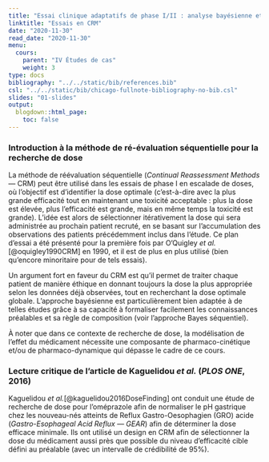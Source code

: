 ```yaml
---
title: "Essai clinique adaptatifs de phase I/II : analyse bayésienne et méthodes de recherche de doses"
linktitle: "Essais en CRM"
date: "2020-11-30"
read_date: "2020-11-30"
menu:
  cours:
    parent: "IV Études de cas"
    weight: 3
type: docs
bibliography: "../../static/bib/references.bib"
csl: "../../static/bib/chicago-fullnote-bibliography-no-bib.csl"
slides: "01-slides"
output:
  blogdown::html_page:
    toc: false
---
```


### Introduction à la méthode de ré-évaluation séquentielle pour la recherche de dose

La méthode de réévaluation séquentielle (*Continual Reassessment Methods* --- CRM)
peut être utilisé dans les essais de phase I en escalade de doses, où l'objectif est d'identifier la dose optimale (c'est-à-dire avec la plus grande efficacité tout en maintenant une toxicité acceptable : plus la dose est élevée, plus l'efficacité est grande, mais en même temps la toxicité est grande). L'idée est alors de sélectionner itérativement la dose qui sera administrée au prochain patient recruté, en se basant sur l'accumulation des observations des patients précédemment inclus dans l'étude. Ce plan d'essai a été présenté pour la première fois par O'Quigley *et al.*[@oquigley1990CRM] en 1990, et il est de plus en plus utilisé (bien qu'encore minoritaire pour de tels essais).\smallskip

Un argument fort en faveur du CRM est qu'il permet de traiter chaque patient de manière éthique en donnant toujours la dose la plus appropriée selon les données déjà observées, tout en recherchant la dose optimale globale. L'approche bayésienne est particulièrement bien adaptée à de telles études grâce à sa capacité à formaliser facilement les connaissances préalables et sa règle de composition (voir l'approche Bayes séquentiel).

À noter que dans ce contexte de recherche de dose, la modélisation de l'effet du médicament nécessite une composante de pharmaco-cinétique et/ou de pharmaco-dynamique qui dépasse le cadre de ce cours.

### Lecture critique de l'article de Kaguelidou *et al.* (*PLOS ONE*, 2016)

Kaguelidou *et al.*[@kaguelidou2016DoseFinding] ont conduit une étude de recherche de dose pour l'oméprazole afin de normaliser le pH gastrique chez les nouveau-nés atteints de Reflux Gastro-Oesophagien (GRO) acide (*Gastro-Esophageal Acid Reflux* --- *GEAR*) afin de déterminer la dose efficace minimale. Ils ont utilisé un design en CRM afin de sélectionner la dose du médicament aussi près que possible du niveau d'efficacité cible défini au préalable (avec un intervalle de crédibilité de 95\%).
